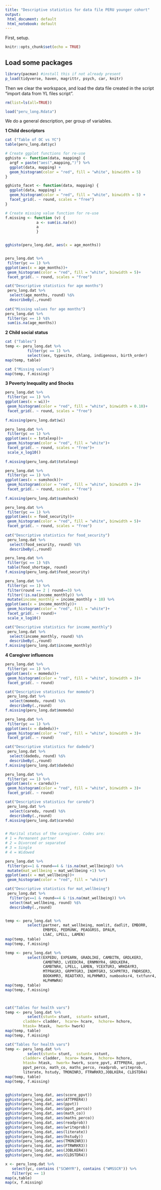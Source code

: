 ---
title: "Descriptive statistics for data file PERU younger cohort"
output:
 html_document: default
 html_notebook: default
---

First, setup.

```{r setup, include=FALSE}
knitr::opts_chunk$set(echo = TRUE)
```

## Load some packages

```{r load_packages}

library(pacman) #install this if not already present
p_load(tidyverse, haven, magrittr, psych, car, knitr)
```

Then we clear the workspace, and load the data file created in the script "import data from YL files script".

```{r load_data}

rm(list=ls(all=TRUE))

load("peru_long.Rdata")

```

We do a general description, per group of variables.

**1  Child descriptors**

```{r child_descriptors}
cat ("Table of OC vs YC")
table(peru_long.dat$yc)

# Create ggplot functions for re-use
gghisto <- function(data, mapping) {
  argf = paste("aes(",mapping,")") %>% 
  ggplot(data, mapping) +
  geom_histogram(color = "red", fill = "white", binwidth = 5)
}

gghisto_facet <- function(data, mapping) {
  ggplot(data, mapping) +
  geom_histogram(color = "red", fill = "white", binwidth = 5) +
  facet_grid(. ~ round, scales = "free")
}

# Create missing value function for re-use
f.missing <- function (v) {
              a <- sum(is.na(v))
              a
              }


gghisto(peru_long.dat, aes(x = age_months))


peru_long.dat %>% 
 filter(yc == 1) %>% 
ggplot(aes(x = age_months))+
 geom_histogram(color = "red", fill = "white", binwidth = 5)+
 facet_grid(. ~ round, scales = "free")

cat("Descriptive statistics for age months")
 peru_long.dat %>% 
  select(age_months, round) %$% 
  describeBy(.,round)
 
cat("Missing values for age months") 
peru_long.dat %>%
 filter(yc == 1) %$% 
 sum(is.na(age_months))

```

**2  Child social status**

```{r describe_status}

cat ("Tables")
temp <- peru_long.dat %>% 
          filter(yc == 1) %>% 
          select(sex, typesite, chlang, indigenous, birth_order) 
map(temp, table)

cat ("Missing values")
map(temp, f.missing)

```

**3  Poverty Inequality and Shocks**

```{r describe_povertyetc}

peru_long.dat %>% 
 filter(yc == 1) %>% 
ggplot(aes(x = wi))+
 geom_histogram(color = "red", fill = "white", binwidth = 0.10)+
 facet_grid(. ~ round, scales = "free")
 
f.missing(peru_long.dat$wi)

peru_long.dat %>% 
 filter(yc == 1) %>% 
ggplot(aes(x = totalexp))+
 geom_histogram(color = "red", fill = "white")+
 facet_grid(. ~ round, scales = "free")+
 scale_x_log10()
 
f.missing(peru_long.dat$totalexp)

peru_long.dat %>% 
 filter(yc == 1) %>% 
ggplot(aes(x = sumshock))+
 geom_histogram(color = "red", fill = "white", binwidth = 2)+
 facet_grid(. ~ round, scales = "free")
 
f.missing(peru_long.dat$sumshock)

peru_long.dat %>% 
 filter(yc == 1) %>% 
ggplot(aes(x = food_security))+
 geom_histogram(color = "red", fill = "white", binwidth = 5)+
 facet_grid(. ~ round, scales = "free")
 
cat("Descriptive statistics for food_security")
 peru_long.dat %>% 
  select(food_security, round) %$% 
  describeBy(.,round)

peru_long.dat %>% 
 filter(yc == 1) %$% 
 table(food_shortage, round) 
f.missing(peru_long.dat$food_security)

peru_long.dat %>% 
 filter(yc == 1) %>% 
 filter(round == 2 | round==3) %>% 
 filter(!is.na(income_monthly)) %>% 
 mutate(income_monthly = income_monthly + 10) %>% 
ggplot(aes(x = income_monthly))+
 geom_histogram(color = "red", fill = "white")+
 facet_grid(. ~ round)+
 scale_x_log10()

cat("Descriptive statistics for income_monthly")
 peru_long.dat %>% 
  select(income_monthly, round) %$% 
  describeBy(.,round)
f.missing(peru_long.dat$income_monthly)

```

**4  Caregiver influences**

```{r describe_caregiver_influences}

peru_long.dat %>% 
 filter(yc == 1) %>% 
ggplot(aes(x = momedu))+
 geom_histogram(color = "red", fill = "white", binwidth = 3)+
 facet_grid(. ~ round)

cat("Descriptive statistics for momedu")
 peru_long.dat %>% 
  select(momedu, round) %$% 
  describeBy(.,round)
f.missing(peru_long.dat$momedu)

peru_long.dat %>% 
 filter(yc == 1) %>% 
ggplot(aes(x = dadedu))+
 geom_histogram(color = "red", fill = "white", binwidth = 3)+
 facet_grid(. ~ round)

cat("Descriptive statistics for dadedu")
 peru_long.dat %>% 
  select(dadedu, round) %$% 
  describeBy(.,round)
f.missing(peru_long.dat$dadedu)

peru_long.dat %>% 
 filter(yc == 1) %>% 
ggplot(aes(x = caredu))+
 geom_histogram(color = "red", fill = "white", binwidth = 3)+
 facet_grid(. ~ round)

cat("Descriptive statistics for caredu")
 peru_long.dat %>% 
  select(caredu, round) %$% 
  describeBy(.,round)
f.missing(peru_long.dat$caredu)


# Marital status of the caregiver. Codes are:
# 1 = Permanent partner
# 2 = Divorced or separated
# 3 = Single
# 4 = Widowed

peru_long.dat %>% 
 filter(yc==1 & round==4 & !is.na(mat_wellbeing)) %>% 
 mutate(mat_wellbeing = mat_wellbeing +1) %>% 
ggplot(aes(x = mat_wellbeing))+
 geom_histogram(color = "red", fill = "white")

cat("Descriptive statistics for mat_wellbeing")
 peru_long.dat %>% 
  filter(yc==1 & round==4 & !is.na(mat_wellbeing)) %>% 
  select(mat_wellbeing, round) %$% 
  describeBy(.,round)


temp <- peru_long.dat %>% 
          select(partner, mat_wellbeing, momlit, dadlit, EMBORR, 
                 EMBPEG, PEDRUNK, PEAGGRSS, DPALM,
                 LSAC, LPELL, LAMEN) 
map(temp, table)
map(temp, f.missing)  

```

```{r describe_caregiver_aspirations}

temp <- peru_long.dat %>% 
          select(EXPEDU, EXPEARN, GRADLIKE, CAMBITN, GRDLKER3, 
                 CAMBTNR3, LVEEDCR4, ERNMNYR4, GRDLKER4,
                 CAMBTNR4, LPELL, LAMEN, YCEXTUR3, WRKDAYR3, 
                 MTPRASR3, GRPMTGR3, INDMTGR3, SCHPRTR3, FNDRSER3, 
                 BOOKHMR3, READTXR3, HLPHMWR3, numbooksr4, txtfunr4, 
                 HLPHMWR4) 
map(temp, table)
map(temp, f.missing)  




```


```{r describe_child_health}

cat("Tables for health vars")
temp <- peru_long.dat %>% 
          select(stunt= stunt,  sstunt= sstunt,  
        cladder= cladder,  hcare= hcare,  hchore= hchore,  
        htask= htask,  hwork= hwork) 
map(temp, table)
map(temp, f.missing)  


```



```{r describe_child_education}


cat("Tables for health vars")
temp <- peru_long.dat %>% 
          select(stunt= stunt,  sstunt= sstunt,  
        cladder= cladder,  hcare= hcare,  hchore= hchore,  
        htask= htask,  hwork= hwork, score_ppvt, ATTPRER4, ppvt, 
        ppvt_perco, math_co, maths_perco, readprob, writeprob,
        literate, hstudy, TMONINR3, FTRWRKR3,JOBLKER4, CLDSTDR4) 
map(temp, table)
map(temp, f.missing)  


gghisto(peru_long.dat, aes(score_ppvt))
gghisto(peru_long.dat, aes(ATTPRER4))
gghisto(peru_long.dat, aes(ppvt))
gghisto(peru_long.dat, aes(ppvt_perco))
gghisto(peru_long.dat, aes(math_co))
gghisto(peru_long.dat, aes(maths_perco))
gghisto(peru_long.dat, aes(readprob))
gghisto(peru_long.dat, aes(writeprob))
gghisto(peru_long.dat, aes(literate))
gghisto(peru_long.dat, aes(hstudy))
gghisto(peru_long.dat, aes(TMONINR3))
gghisto(peru_long.dat, aes(FTRWRKR3))
gghisto(peru_long.dat, aes(JOBLKER4))
gghisto(peru_long.dat, aes(CLDSTDR4))


```

```{r describe_education_environment}

x <- peru_long.dat %>% 
   select(yc, contains ("SCWHYR"), contains ("WMSSCR")) %>% 
   filter(yc == 1)  
map(x,table)
map(x, f.missing)



```



